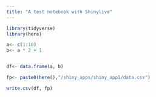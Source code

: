 ```yaml
---
title: "A test notebook with Shinylive"
---
```


``` r
library(tidyverse)
library(here)
```



``` r
a<- c(1:10)
b<- a * 2 + 1


df<- data.frame(a, b)

fp<- paste0(here(),"/shiny_apps/shiny_app1/data.csv")

write.csv(df, fp)

```


